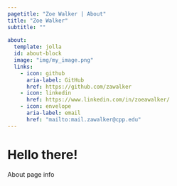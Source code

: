 ```yaml
---
pagetitle: "Zoe Walker | About"
title: "Zoe Walker"
subtitle: ""
  
about:
  template: jolla
  id: about-block
  image: "img/my_image.png"
  links:
    - icon: github
      aria-label: GitHub
      href: https://github.com/zawalker
    - icon: linkedin
      href: https://www.linkedin.com/in/zoeawalker/
    - icon: envelope
      aria-label: email
      href: "mailto:mail.zawalker@cpp.edu"
---
```


::: {#about-block}
:::

# Hello there!

About page info
